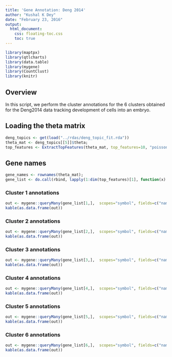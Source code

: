 ```yaml
---
title: 'Gene Annotation: Deng 2014'
author: "Kushal K Dey"
date: "February 23, 2016"
output: 
  html_document:
    css: floating-toc.css
    toc: true
---
```



```r
library(maptpx)
library(qtlcharts)
library(data.table)
library(mygene)
library(CountClust)
library(knitr)
```

## Overview

In this script, we perform the cluster annotations for the 6 clusters obtained for the Deng2014 data tracking development of cells into an embryo. 

## Loading the theta matrix 

```r
deng_topics <- get(load("../rdas/deng_topic_fit.rda"))
theta_mat <- deng_topics[[5]]$theta;
top_features <- ExtractTopFeatures(theta_mat, top_features=10, "poisson");
```

## Gene names 

```r
gene_names <- rownames(theta_mat);
gene_list <- do.call(rbind, lapply(1:dim(top_features)[1], function(x) gene_names[top_features[x,]]))
```

### Cluster 1 annotations

```r
out <- mygene::queryMany(gene_list[1,],  scopes="symbol", fields=c("name", "summary"), species="mouse");
kable(as.data.frame(out))
```

### Cluster 2 annotations

```r
out <- mygene::queryMany(gene_list[2,],  scopes="symbol", fields=c("name", "summary"), species="mouse");
kable(as.data.frame(out))
```

### Cluster 3 annotations

```r
out <- mygene::queryMany(gene_list[3,],  scopes="symbol", fields=c("name", "summary"), species="mouse");
kable(as.data.frame(out))
```

### Cluster 4 annotations

```r
out <- mygene::queryMany(gene_list[4,],  scopes="symbol", fields=c("name", "summary"), species="mouse");
kable(as.data.frame(out))
```

### Cluster 5 annotations

```r
out <- mygene::queryMany(gene_list[5,],  scopes="symbol", fields=c("name", "summary"), species="mouse");
kable(as.data.frame(out))
```

### Cluster 6 annotations

```r
out <- mygene::queryMany(gene_list[6,],  scopes="symbol", fields=c("name", "summary"), species="mouse");
kable(as.data.frame(out))
```

